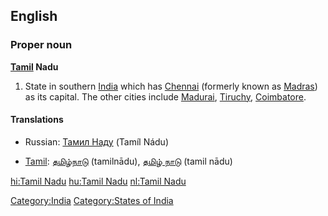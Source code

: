 ==English==
{{wikipedia}}
===Proper noun===
'''[[Tamil]] Nadu'''

#State in southern [[India]] which has [[Chennai]] (formerly known as [[Madras]]) as its capital. The other cities include [[Madurai]], [[Tiruchy]], [[Coimbatore]].

====Translations====
{{top}}
*Russian: [[Тамил Наду]] (Tamíl Nádu)
{{mid}}
*[[Tamil]]: [[தமிழ்நாடு]] (tamilnādu), [[தமிழ் நாடு]] (tamil nādu)
{{bottom}}

[[Category:India]]
[[Category:States of India]]

[[hi:Tamil Nadu]]
[[hu:Tamil Nadu]]
[[nl:Tamil Nadu]]